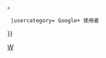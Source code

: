 {{Userbox
  |border-c = #DC4E41
  |border-s = 1
  |id-c     = #ffffff
  |id-s     = 10
  |id-fc    =
  |info-s   = 10
  |info-fc  =
  |info-c   = #EAEAEA
  |id       = [[File:Google Plus logo.svg|40px]]
  |info     = 這個用戶是'''[[Google+]]'''{{#if:{{{gplusid|}}}|[https://plus.google.com/{{{gplusid}}} 使用者]|使用者}}。
  |usercategory= Google+ 使用者
}}<noinclude>
{{Documentation}}
{{DEFAULTSORT:Google+}}
[[Category:软件用户框模板|W]]
</noinclude>